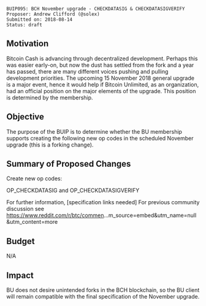 <pre>
BUIP095: BCH November upgrade - CHECKDATASIG & CHECKDATASIGVERIFY
Proposer: Andrew Clifford (@solex)
Submitted on: 2018-08-14
Status: draft
</pre>

==Motivation==
Bitcoin Cash is advancing through decentralized development. Perhaps this was easier early-on, but now the dust has settled from the fork and a year has passed, there are many different voices pushing and pulling development priorities. The upcoming 15 November 2018 general upgrade is a major event, hence it would help if Bitcoin Unlimited, as an organization, had an official position on the major elements of the upgrade. This position is determined by the membership.

==Objective==

The purpose of the BUIP is to determine whether the BU membership supports creating the following new op codes in the scheduled November upgrade (this is a forking change).

==Summary of Proposed Changes==

Create new op codes:

OP_CHECKDATASIG and OP_CHECKDATASIGVERIFY

For further information, [specification links needed]
For previous community discussion see https://www.reddit.com/r/btc/commen...m_source=embed&utm_name=null&utm_content=more

==Budget==

N/A

==Impact==

BU does not desire unintended forks in the BCH blockchain, so the BU client will remain compatible with the final specification of the November upgrade. 
